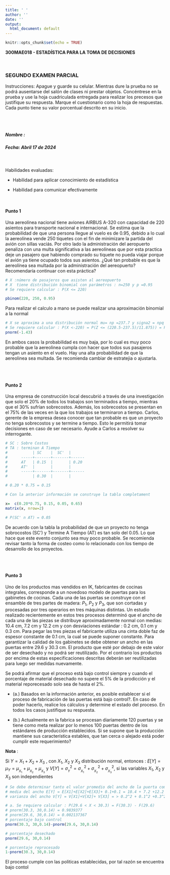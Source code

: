 ```yaml
---
title: ' '
author: ''
date: ''
output:
  html_document: default
---
```


```r
knitr::opts_chunk$set(echo = TRUE)
```

**300MAE018 - ESTADÍSTICA PARA LA TOMA DE DECISIONES** <br/>

<br/>

### **SEGUNDO EXAMEN PARCIAL**

Instrucciones: Apague y guarde su celular. Mientras dure la prueba no se podrá ausentarse del salón de clases ni prestar objetos. Concéntrese en la prueba y use la hoja cuadriculada entregada para realizar los precesos que justifique su respuesta. Marque el cuestionario como la hoja de respuestas. Cada punto tiene su valor porcentual descrito en su inicio.

<br/><br/>

##### Nombre :
##### Fecha: Abril 17 de 2024

<br/>

Habilidades evaluadas:

* Habilidad para aplicar conocimiento de estadística

* Habilidad para comunicar efectivamente 


<br/>

#### Punto 1 

Una aereolínea nacional tiene aviones AIRBUS A-320 con capacidad de 220 asientos para transporte nacional e internacional. Se estima que la probabilidad de que una persona llegue al vuelo es de $0.95$, debido a lo cual la aereolínea vende $250$ tiquetes con el fin de minimizare la partida del avión con sillas vaciás. Por otro lado la administración del aeropuerto penaliza con una multa significativa a las aereolíneas que por esta practica deje un pasajero que habiendo comprado su tiquete no pueda viajar porque el avión ya tiene ocupado todos sus asientos. ¿Qué tan probable es que la aereolínea sea multada por la administración del aereopuerto? Recomendaría continuar con esta práctica?


```r
# X :número de pasajeros que asisten al aereopuerto
# X  tiene distribución binomial con parámetros : n=250 y p =0.95
# Se requiere calcular : P(X <= 220)

pbinom(220, 250, 0.95)
```

Para realizar el calculo a mano se puede realizar una aproximación binomial a la normal
```r
# X se aproxima a una distribución normal mu= np =237.7 y signa2 = npq = 11.875
# Se requiere calcular : P(X <-220) = P(Z <= (220.5-237.5)/11.875)) = P(Z <= -1.43)
pnorm(-1.43)

```

En ambos casos la probabilidad es muy baja, por lo cual es muy poco probable que la aereolinea cumpla con hacer que todos sus pasajeros tengan un asiento en el vuelo. Hay una alta probabilidad de que la aereolinea sea multada. Se recomienda cambiar de estratejia o ajustarla.



<br/><br/>

#### Punto 2 

Una empresa de construcción local descubrió a través de una investigación que solo el 20\% de todos los trabajos son terminados a tiempo, mientras que el 30\% sufrían sobrecostos. Además, los sobrecostos se presentan en el 75\% de las veces en la que los trabajos se terminaron a tiempo.  Carlos, gerente de la empresa desea conocer que tan probable es que un proyecto no tenga sobrecostos y se termine a tiempo. Esto le permitirá tomar decisiones en caso de ser necesario. Ayude a Carlos a resolver su interrogante.


```r
# SC : Sobre Costos
# TA : terminan A Tiempo
#           | SC    |  SC'  |
#      -----+-------+-------+------
#      AT   | 0.15  |       | 0.20
#      AT'  |       |       |
#      -----+-------+-------+------ 
#           | 0.30  |       |

# 0.20 * 0.75 = 0.15

# Con la anterior información se construye la tabla completament

x=  c(0.20*0.75, 0.15, 0.05, 0.65)
matrix(x, nrow=2)

# P(SC' n AT) = 0.05
```

De acuerdo con la tabla la probabilidad de que un proyecto no tenga sobrocostos (SC') y Termine A Tiempo (AT) es tan solo del 0.05. Lo que hace que este evento conjunto sea muy poco probable. Se recomienda revisar tanto la forma de costeo como lo relacionado con los tiempo de desarrollo de los proyectos.

<br/><br/>

#### Punto 3 

Uno de los productos mas vendidos en IK, fabricantes de cocinas integrales, corresponde a un novedoso modelo de puertas para los gabinetes de cocinas. Cada una de las puertas se construye con el ensamble de tres partes de madera: $P_1$, $P_2$ y $P_3$, que son cortadas y procesadas por tres operarios en tres máquinas distintas. Un estudio realizado recientemente en estos tres procesos determinó que el ancho de cada una de las piezas se distribuye aproximadamente normal con medias: $10.4$ cm,  $7.2$ cm y  $12.2$ cm y con desviaciones estándar : $0.2$ cm, $0.1$ cm y $0.3$ cm.  Para pegar las tres piezas el fabricante utiliza una cinta doble faz de espesor constante de $0.1$ cm, la cual se puede suponer constante.  Para garantizar la calidad de los gabinetes se debe obtener un ancho en las puertas entre 29.6 y 30.3 cm. El producto que esté por debajo de este valor de ser desechado y no podrá ser reutilizado. Por el contrario los productos por encima de estas especificaciones descritas deberán ser reutilizadas para luego ser medidas nuevamente.

Se podrá afirmar que el proceso está bajo control siempre y cuando el porcentaje de material desechado no supere el $5$% de la prodicción y el material reporecesado solo sea de hasta el $2$%.

* (a.)  Basados en la información anterior, es posible establecer si el proceso de fabricación de las puertas está bajo control?. En caso de poder hacerlo, realice los cálculos y determine el estado del proceso. En todos los casos justifique su respuesta.

* (b.) Actualmente en la fabrica se procesan diariamente 120 puertas y se tiene como meta realizar por lo menos $100$ puertas dentro de los estándares de producción establecidos. Si se supone que la producción mantiene sus característica estables, que tan cerca o alejado está poder cumplir este requerimiento?

**Nota** :

Si $Y = X_1 + X_2 + X_3$ , con $X_1$, $X_2$ y $X_3$ distribución normal, entonces :  $E[Y] = \mu_Y = \mu_{_{X_1}} +  \mu_{_{X_2}} +  \mu_{_{X_3}}$  y 
 $V[Y] = \sigma^{2}_{_{Y}} = \sigma^{2}_{_{X_1}} +  \sigma^{2}_{_{X_2}} +  \sigma^{2}_{_{X_3}}$, si las variables $X_1$, $X_2$ y $X_3$ son independientes

```r
# Se debe determinar tanto el valor promedio del ancho de la puerta como su varianza
# media del ancho E[Y] = E[X1]+E[X2]+E[X3]+ 0.1+0.1 = 10.4 + 7.2 +12.2 + 0.1 + 0.1 = 30
# varianza del ancho V[Y] = V[X1]+V[X2]+ V[X3] = > 0.2^2 + 0.1^2 +0.3^2 = 0.14

# a. Se requiere calcular : P(29.6 < X < 30.3) = F(30.3) - F(29.6)
# pnorm(30.3, 30,0.14) = 0.9839377
# pnorm(29.6, 30,0.14) = 0.002137367
# porcentaje bajo control
pnorm(30.3, 30,0.14)-pnorm(29.6, 30,0.14)

# porcentaje desechado
pnorm(29.6, 30,0.14)

# porcentaje reprocesado
1-pnorm(30.3, 30,0.14)
```

El proceso cumple con las politicas establecidas, por tal razón se encuentra bajo contol

